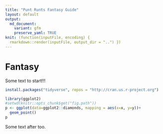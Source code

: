 ```yaml
---
title: "Punt Runts Fantasy Guide"
layout: default
output:
  md_document:
    variant: gfm
    preserve_yaml: TRUE
knit: (function(inputFile, encoding) { 
  rmarkdown::render(inputFile, output_dir = "..") })
---
```

# Fantasy
Some text to start!!!
```r
install.packages("tidyverse", repos = "http://cran.us.r-project.org")
```
```r
library(ggplot2)
#setwd(knitr::opts_chunk$get("fig.path"))
p <- ggplot(data=ggplot2::diamonds, mapping = aes(x=x, y=y))+
  geom_point()
p
```

Some text after too.
